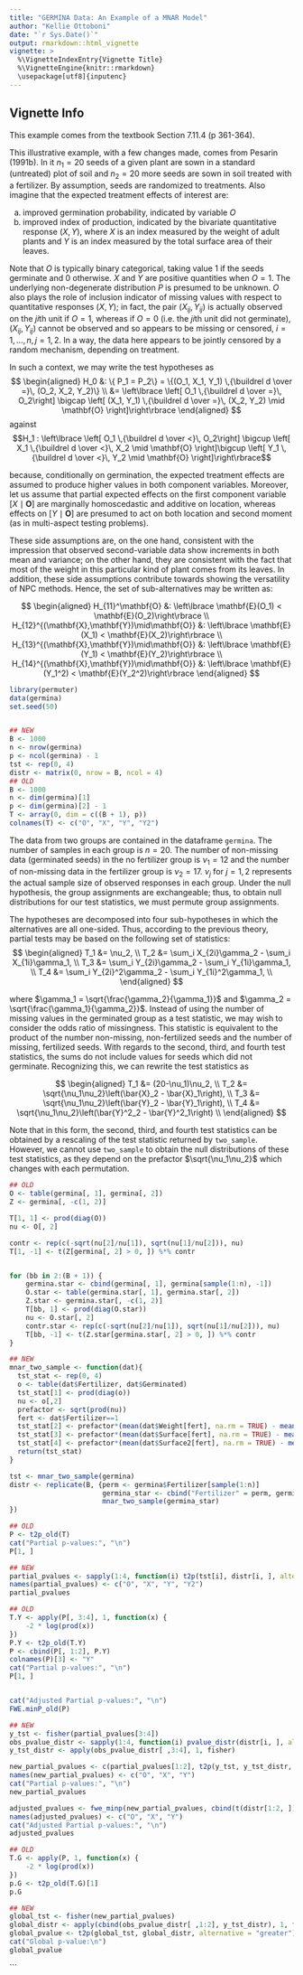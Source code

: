 ```yaml
---
title: "GERMINA Data: An Example of a MNAR Model"
author: "Kellie Ottoboni"
date: "`r Sys.Date()`"
output: rmarkdown::html_vignette
vignette: >
  %\VignetteIndexEntry{Vignette Title}
  %\VignetteEngine{knitr::rmarkdown}
  \usepackage[utf8]{inputenc}
---
```


## Vignette Info

This example comes from the textbook Section 7.11.4 (p 361-364).

This illustrative example, with a few changes made, comes from Pesarin (1991b). In it $n_1 = 20$ seeds of a given plant are sown in a standard (untreated) plot of soil and $n_2 = 20$ more seeds are sown in soil treated with a fertilizer. By assumption, seeds are randomized to treatments. Also imagine that the expected treatment effects of interest are: 

a. improved germination probability, indicated by variable $O$
b. improved index of production, indicated by the bivariate quantitative response $(X, Y)$, where $X$ is an index measured by the weight of adult plants and $Y$ is an index measured by the total surface area of their leaves.

Note that $O$ is typically binary categorical, taking value $1$ if the seeds germinate and $0$ otherwise. $X$ and $Y$ are positive quantities when $O = 1$. The underlying non-degenerate distribution $P$ is presumed to be unknown. $O$ also plays the role of inclusion indicator of missing values with respect to quantitative responses $(X, Y)$; in fact, the pair $(X_{ij}, Y_{ij})$ is actually observed on the $ji$th unit if $O = 1$, whereas if $O = 0$ (i.e. the $ji$th unit did not germinate), $(X_{ij}, Y_{ij})$ cannot be observed and so appears to be missing or censored, $i = 1,\dots,n, j = 1,2$. In a way, the data here appears to be jointly censored by a random mechanism, depending on treatment.

In such a context, we may write the test hypotheses as
$$
\begin{aligned}
H_0 &: \{ P_1 = P_2\} = \{(O_1, X_1, Y_1) \,{\buildrel d \over =}\, (O_2, X_2, Y_2)\} \\
&= \left\lbrace \left[ O_1 \,{\buildrel d \over =}\, O_2\right] \bigcap \left[ (X_1, Y_1) \,{\buildrel d \over =}\, (X_2, Y_2) \mid \mathbf{O} \right]\right\rbrace
\end{aligned}
$$
against
$$H_1 : \left\lbrace \left[ O_1 \,{\buildrel d \over <}\, O_2\right] \bigcup \left[ X_1 \,{\buildrel d \over <}\, X_2 \mid \mathbf{O} \right]\bigcup \left[ Y_1 \,{\buildrel d \over <}\, Y_2 \mid \mathbf{O} \right]\right\rbrace$$

because, conditionally on germination, the expected treatment effects are assumed to produce higher values in both component variables. Moreover, let us assume that partial expected effects on the first component variable $\left[X \mid \mathbf{O}\right]$ are marginally homoscedastic and additive on location, whereas effects on $\left[Y \mid \mathbf{O}\right]$  are presumed to act on both location and second moment (as in multi-aspect testing problems).

These side assumptions are, on the one hand, consistent with the impression that observed second-variable data show increments in both mean and variance; on the other hand, they are consistent with the fact that most of the weight in this particular kind of plant comes from its leaves. In addition, these side assumptions contribute towards showing the versatility of NPC methods. Hence, the set of sub-alternatives may be written as:

$$
\begin{aligned}
H_{11}^\mathbf{O}                              &: \left\lbrace \mathbf{E}(O_1) < \mathbf{E}(O_2)\right\rbrace \\
H_{12}^{(\mathbf{X},\mathbf{Y})\mid\mathbf{O}} &: \left\lbrace  \mathbf{E}(X_1) < \mathbf{E}(X_2)\right\rbrace \\
H_{13}^{(\mathbf{X},\mathbf{Y})\mid\mathbf{O}} &: \left\lbrace  \mathbf{E}(Y_1) <  \mathbf{E}(Y_2)\right\rbrace \\
H_{14}^{(\mathbf{X},\mathbf{Y})\mid\mathbf{O}} &: \left\lbrace  \mathbf{E}(Y_1^2) <  \mathbf{E}(Y_2^2)\right\rbrace 
\end{aligned}
$$
```r
library(permuter)
data(germina)
set.seed(50)


## NEW
B <- 1000
n <- nrow(germina)
p <- ncol(germina) - 1
tst <- rep(0, 4)
distr <- matrix(0, nrow = B, ncol = 4)
## OLD
B <- 1000
n <- dim(germina)[1]
p <- dim(germina)[2] - 1
T <- array(0, dim = c((B + 1), p))
colnames(T) <- c("O", "X", "Y", "Y2")

```

The data from two groups are contained in the dataframe `germina`. The number of samples in each group is $n = 20$. The number of non-missing data (germinated seeds) in the no fertilizer group is $\nu_1 = 12$ and the number of non-missing data in the fertilizer group is $\nu_2 =17$. $\nu_j$ for $j=1,2$ represents the actual sample size of observed responses in each group. Under the null hypothesis, the group assignments are exchangeable; thus, to obtain null distributions for our test statistics, we must permute group assignments.

The hypotheses are decomposed into four sub-hypotheses in which the alternatives are all one-sided. Thus, according to the previous theory, partial tests may be based on the following set of statistics:
$$
\begin{aligned}
T_1 &= \nu_2, \\
T_2 &= \sum_i X_{2i}\gamma_2 - \sum_i X_{1i}\gamma_1, \\
T_3 &= \sum_i Y_{2i}\gamma_2 - \sum_i Y_{1i}\gamma_1, \\
T_4 &= \sum_i Y_{2i}^2\gamma_2 - \sum_i Y_{1i}^2\gamma_1, \\
\end{aligned}
$$

where $\gamma_1 = \sqrt{\frac{\gamma_2}{\gamma_1}}$ and $\gamma_2 = \sqrt{\frac{\gamma_1}{\gamma_2}}$. Instead of using the number of missing values in the germinated group as a test statistic, we may wish to consider the odds ratio of missingness. This statistic is equivalent to the product of the number non-missing, non-fertilized seeds and the number of missing, fertilized seeds. With regards to the second, third, and fourth test statistics, the sums do not include values for seeds which did not germinate. Recognizing this, we can rewrite the test statistics as

$$
\begin{aligned}
T_1 &= (20-\nu_1)\nu_2, \\
T_2 &= \sqrt{\nu_1\nu_2}\left(\bar{X}_2 - \bar{X}_1\right), \\
T_3 &= \sqrt{\nu_1\nu_2}\left(\bar{Y}_2 - \bar{Y}_1\right), \\
T_4 &= \sqrt{\nu_1\nu_2}\left(\bar{Y}^2_2 - \bar{Y}^2_1\right) \\
\end{aligned}
$$

Note that in this form, the second, third, and fourth test statistics can be obtained by a rescaling of the test statistic returned by `two_sample`. However, we cannot use `two_sample` to obtain the null distributions of these test statistics, as they depend on the prefactor $\sqrt{\nu_1\nu_2}$ which changes with each permutation.
```r
## OLD
O <- table(germina[, 1], germina[, 2])
Z <- germina[, -c(1, 2)]

T[1, 1] <- prod(diag(O))
nu <- O[, 2]

contr <- rep(c(-sqrt(nu[2]/nu[1]), sqrt(nu[1]/nu[2])), nu)
T[1, -1] <- t(Z[germina[, 2] > 0, ]) %*% contr


for (bb in 2:(B + 1)) {
    germina.star <- cbind(germina[, 1], germina[sample(1:n), -1])
    O.star <- table(germina.star[, 1], germina.star[, 2])
    Z.star <- germina.star[, -c(1, 2)]
    T[bb, 1] <- prod(diag(O.star))
    nu <- O.star[, 2]
    contr.star <- rep(c(-sqrt(nu[2]/nu[1]), sqrt(nu[1]/nu[2])), nu)
    T[bb, -1] <- t(Z.star[germina.star[, 2] > 0, ]) %*% contr
}

## NEW
mnar_two_sample <- function(dat){
  tst_stat <- rep(0, 4)
  o <- table(dat$Fertilizer, dat$Germinated)
  tst_stat[1] <- prod(diag(o))
  nu <- o[,2]
  prefactor <- sqrt(prod(nu))
  fert <- dat$Fertilizer==1
  tst_stat[2] <- prefactor*(mean(dat$Weight[fert], na.rm = TRUE) - mean(dat$Weight[!fert], na.rm = TRUE))
  tst_stat[3] <- prefactor*(mean(dat$Surface[fert], na.rm = TRUE) - mean(dat$Surface[!fert], na.rm = TRUE))
  tst_stat[4] <- prefactor*(mean(dat$Surface2[fert], na.rm = TRUE) - mean(dat$Surface2[!fert], na.rm = TRUE))
  return(tst_stat)
}

tst <- mnar_two_sample(germina)
distr <- replicate(B, {perm <- germina$Fertilizer[sample(1:n)]
                       germina_star <- cbind("Fertilizer" = perm, germina[,-1])
                       mnar_two_sample(germina_star)
})

```

```r
## OLD
P <- t2p_old(T)
cat("Partial p-values:", "\n")
P[1, ]

## NEW
partial_pvalues <- sapply(1:4, function(i) t2p(tst[i], distr[i, ], alternative = "greater"))
names(partial_pvalues) <- c("O", "X", "Y", "Y2")
partial_pvalues
```

```r
## OLD
T.Y <- apply(P[, 3:4], 1, function(x) {
    -2 * log(prod(x))
})
P.Y <- t2p_old(T.Y)
P <- cbind(P[, 1:2], P.Y)
colnames(P)[3] <- "Y"
cat("Partial p-values:", "\n")
P[1, ]


cat("Adjusted Partial p-values:", "\n")
FWE.minP_old(P)

## NEW
y_tst <- fisher(partial_pvalues[3:4])
obs_pvalue_distr <- sapply(1:4, function(i) pvalue_distr(distr[i, ], alternative = "greater"))
y_tst_distr <- apply(obs_pvalue_distr[ ,3:4], 1, fisher)

new_partial_pvalues <- c(partial_pvalues[1:2], t2p(y_tst, y_tst_distr, alternative = "greater"))
names(new_partial_pvalues) <- c("O", "X", "Y")
cat("Partial p-values:", "\n")
new_partial_pvalues

adjusted_pvalues <- fwe_minp(new_partial_pvalues, cbind(t(distr[1:2, ]), y_tst_distr), combine = "fisher")
names(adjusted_pvalues) <- c("O", "X", "Y")
cat("Adjusted Partial p-values:", "\n")
adjusted_pvalues
```

```r
## OLD
T.G <- apply(P, 1, function(x) {
    -2 * log(prod(x))
})
p.G <- t2p_old(T.G)[1]
p.G

## NEW
global_tst <- fisher(new_partial_pvalues)
global_distr <- apply(cbind(obs_pvalue_distr[ ,1:2], y_tst_distr), 1, fisher)
global_pvalue <- t2p(global_tst, global_distr, alternative = "greater")
cat("Global p-value:\n")
global_pvalue
```
 


```
